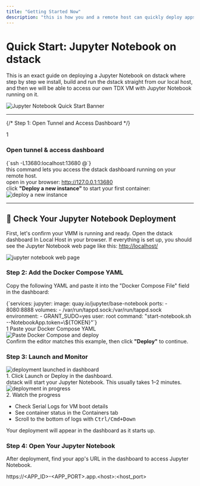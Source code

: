 ```yaml
---
title: "Getting Started Now"
description: "this is how you and a remote host can quickly deploy apps to dstack"
---
```

# Quick Start: Jupyter Notebook on dstack

This is an exact guide on deploying a Jupyter Notebook on dstack where step by step we install, build and run the dstack straight from our local host, 
and then we will be able to access our own TDX VM with Jupyter Notebook running on it.


<div style={{ width: '100%', display: 'flex', justifyContent: 'center', margin: '2rem 0' }}>
  <img 
    src="/docs/images/note-book-pro.png" 
    alt="Jupyter Notebook Quick Start Banner" 
    style={{ maxWidth: '100%', height: 'auto', borderRadius: '12px', boxShadow: '0 2px 12px rgba(0,0,0,0.07)' }} 
  />
</div>


---


{/* Step 1: Open Tunnel and Access Dashboard */}
<div className="rounded border border-gray-300 p-4 flex flex-col space-y-3 w-full max-w-2xl mx-auto">
  <div className="flex items-center gap-2 mb-1">
    <span className="inline-flex items-center justify-center w-7 h-7 rounded-full border border-gray-400 text-gray-800 font-bold text-base bg-white">1</span>
    <h3 className="font-semibold text-gray-900 text-base tracking-tight">Open tunnel &amp; access dashboard</h3>
  </div>
  <CodeBlock language="bash">
    {`ssh -L13680:localhost:13680 <user>@<host>`}
  </CodeBlock>
  <div className="text-xs text-gray-600">
    this command lets you access the dstack dashboard running on your remote host.
  </div>
  <div className="flex flex-col space-y-0.5">
    <span className="text-xs text-gray-600">open in your browser:</span>
    <a href="http://127.0.0.1:13680/" className="text-gray-800 underline font-medium">http://127.0.0.1:13680</a>
  </div>
  <div className="flex flex-col space-y-1 mt-2">
    <span className="text-xs text-gray-600">click <strong>"Deploy a new instance"</strong> to start your first container:</span>
    <img src="/docs/images/deploy-instance.png" alt="deploy a new instance" className="rounded border border-gray-200 max-w-xs shadow" />
  </div>
</div>


---

## 📓 Check Your Jupyter Notebook Deployment

First, let's confirm your VMM is running and ready. Open the dstack dashboard In Local Host in your browser. If everything is set up, you should see the Jupyter Notebook web page like this:
<a href="http://localhost/" className="text-gray-800 underline font-medium">http://localhost/</a>

<img src="/docs/images/deploy-instance-4.png" alt="jupyter notebook web page" className="rounded border border-gray-200 max-w-xs shadow" />




### Step 2: Add the Docker Compose YAML

Copy the following YAML and paste it into the "Docker Compose File" field in the dashboard:

<CodeBlock language="yaml">
{`services:
  jupyter:
    image: quay.io/jupyter/base-notebook
    ports:
      - 8080:8888
    volumes:
      - /var/run/tappd.sock:/var/run/tappd.sock
    environment:
      - GRANT_SUDO=yes
    user: root
    command: "start-notebook.sh --NotebookApp.token=\${TOKEN}"`}
</CodeBlock>

<div className="mt-8 max-w-2xl mx-auto">
  <div className="flex items-center space-x-2 mb-2">
    <span className="inline-flex items-center justify-center w-5 h-5 bg-blue-100 text-blue-600 rounded-full text-xs font-bold">1</span>
    <span className="text-sm text-gray-700 font-medium">Paste your Docker Compose YAML</span>
  </div>
  <img
    src="/docs/images/deploy-instance-2.png"
    alt="Paste Docker Compose and deploy"
    className="rounded border border-gray-200 max-w-xs"
  />
  <div className="mt-2 text-xs text-gray-600 text-center">
    Confirm the editor matches this example, then click <strong className="text-blue-700">"Deploy"</strong> to continue.
  </div>
</div>


### Step 3: Launch and Monitor

<div className="max-w-2xl mx-auto mt-8 space-y-6">

  <div className="rounded border border-gray-200 bg-white p-4 flex flex-col items-center">
    <img
      src="/docs/images/deploy-instance-5.png"
      alt="deployment launched in dashboard"
      className="rounded border border-gray-200 max-w-xs shadow"
    />
    <div className="mt-3 text-base text-gray-800 font-medium text-center">
      1. Click <span className="text-blue-700 font-semibold">Launch</span> or <span className="text-blue-700 font-semibold">Deploy</span> in the dashboard.
    </div>
    <div className="mt-1 text-sm text-gray-600 text-center">
      dstack will start your Jupyter Notebook. This usually takes 1–2 minutes.
    </div>
  </div>

  <div className="rounded border border-gray-200 bg-white p-4 flex flex-col items-center">
    <img
      src="/docs/images/deploy-instance-3.png"
      alt="deployment in progress"
      className="rounded border border-gray-200 max-w-xs shadow"
    />
    <div className="mt-3 text-base text-gray-800 font-medium text-center">
      2. Watch the progress
    </div>
    <ul className="mt-2 text-sm text-gray-600 list-disc list-inside text-left space-y-1">
      <li>Check <span className="font-semibold">Serial Logs</span> for VM boot details</li>
      <li>See container status in the <span className="font-semibold">Containers</span> tab</li>
      <li>Scroll to the bottom of logs with <kbd>Ctrl/Cmd+Down</kbd></li>
    </ul>
    <div className="mt-2 text-xs text-gray-500 text-center">
      Your deployment will appear in the dashboard as it starts up.
    </div>
  </div>

</div>



### Step 4: Open Your Jupyter Notebook

After deployment, find your app's URL in the dashboard to access Jupyter Notebook.

<CodeBlock language="text">
https://&lt;APP_ID&gt;-&lt;APP_PORT&gt;.app.&lt;host&gt;:&lt;host_port&gt;
</CodeBlock>

